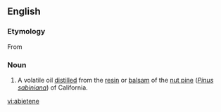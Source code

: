 ==English==

===Etymology===
From {{etyl|la|en}} {{term|abies||lang=la|silver fir (tree)]]}}

===Noun===
{{en-noun}}

# A volatile oil [[distilled]] from the [[resin]] or [[balsam]] of the [[nut pine]] (''[[Pinus sabiniana]]'') of California.

[[vi:abietene]]
